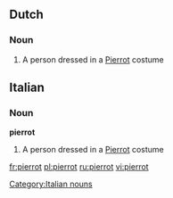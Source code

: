==Dutch==
===Noun===
{{nl-noun|pierrots}}
# A person dressed in a [[Pierrot]] costume


==Italian==

===Noun===
'''pierrot''' {{m}} {{inv}}

# A person dressed in a [[Pierrot]] costume

[[Category:Italian nouns]]

[[fr:pierrot]]
[[pl:pierrot]]
[[ru:pierrot]]
[[vi:pierrot]]